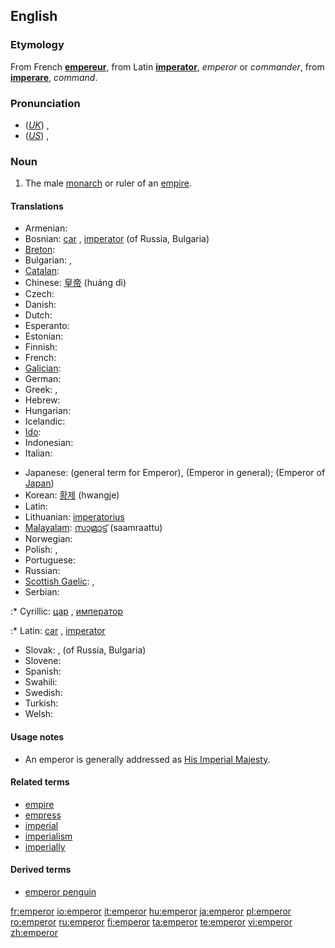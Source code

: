 ==English==

===Etymology===
From French '''[[empereur]]''', from Latin '''[[imperator]]''', ''emperor'' or ''commander'', from '''[[imperare]]''', ''command''.

===Pronunciation===
* (''[[Received Pronunciation|UK]]'') {{IPA|/ˈɛmpəɹə/}}, {{SAMPA|/"Emp@r\@/}}
* (''[[General American|US]]'') {{IPA|/ˈɛmpəɹɚ/}}, {{SAMPA|/"Emp@r\@`/}}

===Noun===
{{en-noun}}

# The male [[monarch]] or ruler of an [[empire]].

====Translations====
{{top}}
* Armenian: {{t|hy|կայսր}}
* Bosnian: [[car]] {{m}}, [[imperator]] {{m}} (of Russia, Bulgaria)
* [[Breton]]: {{t|br|impalaer}}
* Bulgarian: {{t|bg|цар|m|sc=Cyrl}}, {{t|bg|император|m|sc=Cyrl}}
* [[Catalan]]: {{t|ca|emperador}}
* Chinese: [[皇帝]] (huáng dì)
* Czech: {{t|cs|císař|m}}
* Danish: {{t|da|kejser}}
* Dutch: {{t+|nl|keizer|m}}
* Esperanto: {{t|eo|imperiestro}}
* Estonian: {{t|et|keiser}}
* Finnish: {{t+|fi|keisari}}
* French: {{t+|fr|empereur|m}}
* [[Galician]]: {{t|gl|emperador}}
* German: {{t+|de|Kaiser|m}}
* Greek: {{t+|el|αυτοκράτωρ|m|sc=Grek}}, {{t+|el|αυτοκράτορας|m|sc=Grek}}
* Hebrew: {{t|he|קיסר}}
* Hungarian: {{t|hu|császár}}
* Icelandic: {{t+|is|keisari|m}}
* [[Ido]]: {{t|io|cezaro}}
* Indonesian: {{t|id|kaisar}}
* Italian: {{t+|it|imperatore|m}}
{{mid}}
* Japanese: {{t|ja|帝王|tr=teiō|sc=Jpan}} (general term for Emperor), {{t|ja|皇帝|tr=kōtei|sc=Jpan}} (Emperor in general); {{t|ja|天皇|tr=tennō}} (Emperor of [[Japan]])
* Korean: [[황제]] (hwangje)
* Latin: {{t+|la|imperator|m}}
* Lithuanian: [[imperatorius]] {{m}}
* [[Malayalam]]: [[സാമ്രാട്ട്]] (saamraattu)
* Norwegian: {{t|no|keiser|m}}
* Polish: {{t|pl|imperator|m}}, {{t|pl|cesarz|m}}
* Portuguese: {{t|pt|imperador|m}}
* Russian: {{t|ru|император|m|tr=imp'erátor|sc=Cyrl}}
* [[Scottish Gaelic]]: {{t|gd|àrd-rìgh|m}}, {{t|gd|Ceusair}}
* Serbian:
:* Cyrillic: [[цар]] {{m}}, [[император]]
:* Latin: [[car]] {{m}}, [[imperator]]
* Slovak: {{t|sk|cisár|m}}, {{t|sk|cár|m}} (of Russia, Bulgaria)
* Slovene: {{t+|sl|cesar|m}}
* Spanish: {{t-|es|emperador|m}}
* Swahili: {{t|sw|kaisari}}
* Swedish: {{t|sv|kejsare}}
* Turkish: {{t|tr|imparator}}
* Welsh: {{t|cy|ymerawdwr}}
{{bottom}}

====Usage notes====
* An emperor is generally addressed as [[His Imperial Majesty]].

====Related terms====
* [[empire]]
* [[empress]]
* [[imperial]]
* [[imperialism]]
* [[imperially]]

====Derived terms====
* [[emperor penguin]]

[[fr:emperor]]
[[io:emperor]]
[[it:emperor]]
[[hu:emperor]]
[[ja:emperor]]
[[pl:emperor]]
[[ro:emperor]]
[[ru:emperor]]
[[fi:emperor]]
[[ta:emperor]]
[[te:emperor]]
[[vi:emperor]]
[[zh:emperor]]